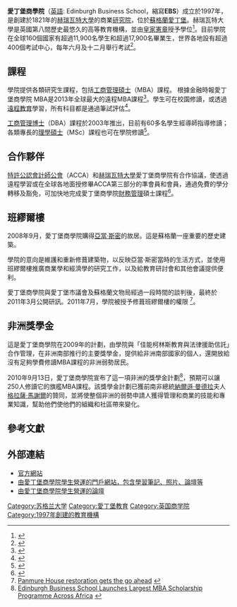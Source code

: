 {{Infobox university|name = 愛丁堡商學院
| image          = [[File:Edinburgh-business-school.png|180px]]
| motto          =
| 創建           = 1997年
| 類型           = 公立
| head_label	 = 
| 院長		 = Professor Keith Lumsden MA, PhD, FRSE
| 城市           =
| state          = 
| 國家           = [[蘇格蘭|蘇格蘭]][[愛丁堡|愛丁堡]]
| campus         =
| undergrad      =
| postgrad       =
| postgrad_label =
| faculty        =
| free_label     =
| free           =
| colors         =
| homepage       =[http://www.ebsglobal.net/ ebsglobal.net]
}}

'''愛丁堡商學院'''（[[英語|英語]]: Edinburgh Business School，縮寫'''EBS'''）成立於1997年，是創建於1821年的[[赫瑞瓦特大學|赫瑞瓦特大學]]的商業[[研究院|研究院]]，位於[[蘇格蘭|蘇格蘭]][[愛丁堡|愛丁堡]]。赫瑞瓦特大學是英國第八間歷史最悠久的高等教育機構，並由[[皇家憲章|皇家憲章]]授予學位<ref>{{Cite web |url=http://www.hw.ac.uk/home/dir/10/history-and-profile-of-the-university |title=History of Heriot-Watt |accessdate=2014-08-11 |archive-date=2008-11-13 |archive-url=https://web.archive.org/web/20081113054415/http://www.hw.ac.uk/home/dir/10/history-and-profile-of-the-university |dead-url=no }}</ref>。目前學院在全球160個國家有超過11,900名學生和超過17,900名畢業生，世界各地設有超過400個考試中心，每年六月及十二月舉行考試<ref name="ebsglobal.net">{{Cite web |url=http://www.ebsglobal.net/who-we-are/ebs-facts-and-figures |title=EBS facts and figures from EBS website |accessdate=2014-08-11 |archive-date=2014-08-05 |archive-url=https://web.archive.org/web/20140805174659/http://www.ebsglobal.net/who-we-are/ebs-facts-and-figures |dead-url=no }}</ref>。

==課程==
學院提供各類研究生課程，包括[[工商管理碩士|工商管理碩士]]（MBA）課程。 根據金融時報愛丁堡商學院 MBA是2013年全球最大的遠程MBA課程<ref>{{Cite web |url=http://rankings.ft.com/businessschoolrankings/online-mba-listing-2013 |title=Online MBA 2013 Listing by The Financial Times |accessdate=2014-08-11 |archive-date=2014-07-29 |archive-url=https://web.archive.org/web/20140729050013/http://rankings.ft.com/businessschoolrankings/online-mba-listing-2013 |dead-url=no }}</ref>。學生可在校園修讀，或透過[[遠程教育|遠程教育]]學習，所有科目都是通過筆試評估<ref>{{Cite web |url=http://www.ebsglobal.net/programmes/examinations |title=EBS Exam Structure on EBS website |accessdate=2014-08-11 |archive-date=2014-08-04 |archive-url=https://web.archive.org/web/20140804095917/http://www.ebsglobal.net/programmes/examinations |dead-url=no }}</ref>。

[[工商管理博士|工商管理博士]]（DBA）課程於2003年推出，目前有60多名學生經導師指導修讀；各類專長的[[理學碩士|理學碩士]]（MSc）課程也可在學院修讀<ref>{{Cite web |url=http://www.ebsglobal.net/programmes/dba |title=DBA course information on EBS website |accessdate=2014-08-11 |archive-date=2014-08-03 |archive-url=https://web.archive.org/web/20140803034037/http://www.ebsglobal.net/programmes/dba |dead-url=no }}</ref>。

==合作夥伴==
[[特許公認會計師公會|特許公認會計師公會]]（ACCA）和[[赫瑞瓦特大學|赫瑞瓦特大學]]愛丁堡商學院有合作協議，使透過遠程學習或在全球各地面授修畢ACCA第三部分的準會員和會員，通過免費的學分轉移及豁免，可加快地完成愛丁堡商學院[[財務管理|財務管理]]碩士課程<ref>{{Cite web |url=http://www.ebsglobal.net/programmes/msc-financial-management |title=EBS MSc Financial Management |accessdate=2014-08-11 |archive-date=2014-08-06 |archive-url=https://web.archive.org/web/20140806083713/http://www.ebsglobal.net/programmes/msc-financial-management |dead-url=no }}</ref>。

==班繆爾樓==
2008年9月，愛丁堡商學院購得[[亞當·斯密|亞當·斯密]]的故居{{link-en|班繆爾樓|Panmure House}}。這是蘇格蘭一座重要的歷史建築。

學院的意向是維護和重新修葺建築物，以反映亞當·斯密當時的生活方式，並使用班繆爾樓推廣商業學和經濟學的研究工作，以及給教育研討會和其他會議提供便利。

愛丁堡商學院與愛丁堡市議會及蘇格蘭文物局經過一段時間的談判後，最終於2011年3月公開研訊。2011年7月，學院被授予修葺班繆爾樓的權限 <ref name="permission">[http://www.ebsglobal.net/miscellaneous/latest-news#panmurego Panmure House restoration gets the go ahead] {{webarchive|url=https://web.archive.org/web/20140804095629/http://www.ebsglobal.net/miscellaneous/latest-news |date=2014-08-04 }}</ref>。

==非洲獎學金==
這是愛丁堡商學院在2009年的計劃，由學院與「佳能柯林斯教育與法律援助信託」合作管理，在非洲南部推行的主要獎學金，提供給非洲南部國家的個人，還開放給沒有足夠學費修讀MBA課程的非洲弱勢居民。

2010年9月13日，愛丁堡商學院宣布了這一項非洲的獎學金計劃<ref name="scholarship">[http://www.ebsglobal.net/miscellaneous/latest-news#africascholarship Edinburgh Business School Launches Largest MBA Scholarship Programme Across Africa] {{webarchive|url=https://web.archive.org/web/20140804095629/http://www.ebsglobal.net/miscellaneous/latest-news |date=2014-08-04 }}</ref>，預期可以讓250人修讀它的旗艦MBA課程。該獎學金計劃已獲前南非總統[[納爾遜·曼德拉|納爾遜·曼德拉]]夫人[[格拉薩·馬謝爾|格拉薩·馬謝爾]]的贊同，並將使整個非洲的弱勢申請人獲得管理和商業的技能和專業知識，幫助他們使他們的組織和社區帶來變化。

==參考文獻==
{{Reflist}}

==外部連結==
*[http://www.ebsglobal.net 官方網站] {{Wayback|url=http://www.ebsglobal.net/ |date=20140812202730 }}
*[http://sites.google.com/site/ebswatercooler 由愛丁堡商學院學生營運的門戶網站，包含學習筆記、照片、論壇等] {{Wayback|url=http://sites.google.com/site/ebswatercooler |date=20140323205817 }}
*[https://web.archive.org/web/20140812203426/http://forums.delphiforums.com/n/mb/message.asp?webtag=hwmba&msg=8332.8 由愛丁堡商學院學生營運的論壇]

[[Category:苏格兰大学|Category:苏格兰大学]]
[[Category:愛丁堡教育|Category:愛丁堡教育]]
[[Category:英国商学院|Category:英国商学院]]
[[Category:1997年創建的教育機構|Category:1997年創建的教育機構]]